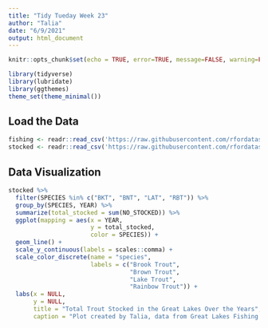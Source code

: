 ```yaml
---
title: "Tidy Tueday Week 23"
author: "Talia"
date: "6/9/2021"
output: html_document
---
```


```r
knitr::opts_chunk$set(echo = TRUE, error=TRUE, message=FALSE, warning=FALSE)
```

```r
library(tidyverse)     
library(lubridate)     
library(ggthemes)      
theme_set(theme_minimal())
```

## Load the Data

```r
fishing <- readr::read_csv('https://raw.githubusercontent.com/rfordatascience/tidytuesday/master/data/2021/2021-06-08/fishing.csv')
stocked <- readr::read_csv('https://raw.githubusercontent.com/rfordatascience/tidytuesday/master/data/2021/2021-06-08/stocked.csv')
```


## Data Visualization

```r
stocked %>%
  filter(SPECIES %in% c("BKT", "BNT", "LAT", "RBT")) %>% 
  group_by(SPECIES, YEAR) %>%
  summarize(total_stocked = sum(NO_STOCKED)) %>% 
  ggplot(mapping = aes(x = YEAR, 
                       y = total_stocked, 
                       color = SPECIES)) +
  geom_line() +
  scale_y_continuous(labels = scales::comma) + 
  scale_color_discrete(name = "species", 
                       labels = c("Brook Trout", 
                                  "Brown Trout", 
                                  "Lake Trout", 
                                  "Rainbow Trout")) + 
  labs(x = NULL, 
       y = NULL,
       title = "Total Trout Stocked in the Great Lakes Over the Years",
       caption = "Plot created by Talia, data from Great Lakes Fishing Commission")
```